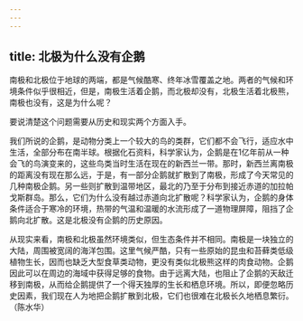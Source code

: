 ```yaml
---
---
---
```

title: 北极为什么没有企鹅
---




南极和北极位于地球的两端，都是气候酷寒、终年冰雪覆盖之地。两者的气候和环境条件似乎很相近，但是，南极生活着企鹅，而北极却没有，北极生活着北极熊，南极也没有，这是为什么呢？

要说清楚这个问题需要从历史和现实两个方面入手。

我们所说的企鹅，是动物分类上一个较大的鸟的类群，它们都不会飞行，适应水中生活，全部分布在南半球。根据化石资料，科学家认为，企鹅是在1亿年前从一种会飞的鸟演变来的，这些鸟类当时生活在现在的新西兰一带。那时，新西兰离南极的距离没有现在那么远，于是，有一部分企鹅就扩散到了南极，形成了今天常见的几种南极企鹅。另一些则扩散到温带地区，最北的乃至于分布到接近赤道的加拉帕戈斯群岛。那么，它们为什么没有越过赤道向北扩散呢？科学家认为，企鹅的身体条件适合于寒冷的环境，热带的气温和温暖的水流形成了一道物理屏障，阻挡了企鹅向北扩散。这是北极没有企鹅的历史原因。



从现实来看，南极和北极虽然环境类似，但生态条件并不相同。南极是一块独立的大陆，周围被宽阔的海洋包围。这里气候严酷，只有一些原始的昆虫和苔藓类低级植物生长，因而也缺乏大型食草类动物，更没有类似北极熊这样的肉食动物。企鹅因此可以在周边的海域中获得足够的食物。由于远离大陆，也阻止了企鹅的天敌迁移到南极，从而给企鹅提供了一个得天独厚的生长和栖息环境。所以，即便忽略历史因素，我们现在人为地把企鹅扩散到北极，它们也很难在北极长久地栖息繁衍。（陈水华）